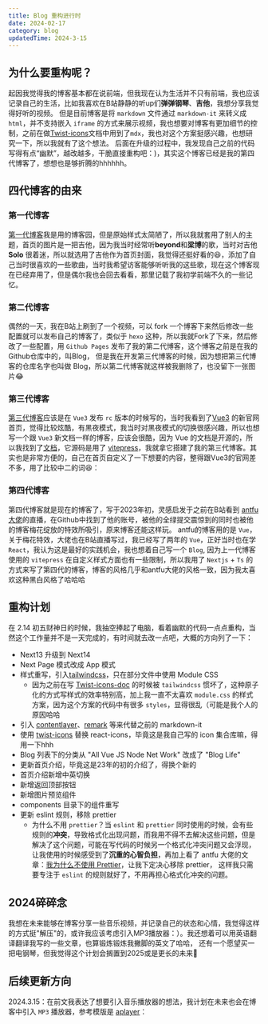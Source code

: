 ```yaml
---
title: Blog 重构进行时
date: 2024-02-17
category: blog
updatedTime: 2024-3-15
---
```


## 为什么要重构呢？
  起因我觉得我的博客基本都在说前端，但我现在认为生活并不只有前端，我也应该记录自己的生活，比如我喜欢在B站静静的听up们**弹弹钢琴**、**吉他**，我想分享我觉得好听的视频。
  但是目前博客是将 `markdown` 文件通过 `markdown-it` 来转义成 `html`，并不支持嵌入 `iframe` 的方式来展示视频，我也想要对博客有更加细节的控制，之前在做[Twist-icons](https://twist-icons-docs.vercel.app/)文档中用到了`mdx`，我也对这个方案挺感兴趣，也想研究一下，所以我就有了这个想法。
  后面在升级的过程中，我发现自己之前的代码写得有点“幽默”，越改越多，干脆直接重构吧：)，其实这个博客已经是我的第四代博客了，想想也是够折腾的hhhhhh。

## 四代博客的由来

  ### 第一代博客
  [第一代博客](https://www.cnblogs.com/razzh)我是用的博客园，但是原始样式太简陋了，所以我就套用了别人的主题，首页的图片是一把吉他，因为我当时经常听**beyond**和**梁博**的歌，当时对吉他 **Solo** 很着迷，所以就选用了吉他作为首页封面，我觉得还挺好看的😆，添加了自己当时很喜欢的一些歌曲，当时我希望访客能够听听我的这些歌，现在这个博客现在已经弃用了，但是偶尔我也会回去看看，那里记载了我初学前端不久的一些记忆。
  <ImagePreview src='/img/blog1.webp' />

  ### 第二代博客
  偶然的一天，我在B站上刷到了一个视频，可以 fork 一个博客下来然后修改一些配置就可以发布自己的博客了，类似于 `hexo` 这种，所以我就Fork了下来，然后修改了一些配置，用 `Github Pages` 发布了我的第二代博客，这个博客之前是在我的Github仓库中的，叫Blog，
  但是我在开发第三代博客的时候，因为想把第三代博客的仓库名字也叫做 Blog，所以第二代博客就这样被我删除了，也没留下一张图片😂

  ### 第三代博客
  [第三代博客](https://razzh7.github.io/blog/)应该是在 `Vue3` 发布 `rc` 版本的时候写的，当时我看到了[Vue3](https://cn.vuejs.org/) 的新官网首页，觉得比较炫酷，有黑夜模式，我当时对黑夜模式的切换很感兴趣，所以也想写一个跟 `Vue3` 
  新文档一样的博客，应该会很酷，因为 Vue 的文档是开源的，所以我找到了[文档](https://github.com/vuejs/docs)，它源码是用了 [vitepress](https://github.com/vuejs/vitepress)，我就拿它搭建了我的第三代博客。其实也是非常方便的，自己在首页自定义了一下想要的内容，整得跟Vue3的官网差不多，用了比较中二的词😆：
  <ImagePreview src='/img/blog3.png' />

  ### 第四代博客
  第四代博客就是现在的博客了，写于2023年初，灵感启发于之前在B站看到 [antfu 大佬](https://github.com/antfu)的直播，在Github中找到了他的账号，被他的全绿提交震惊到的同时也被他的博客梅花绽放的特效所吸引，原来博客还能这样玩。
  antfu的博客用的是 `Vue`，关于梅花特效，大佬也在B站直播写过，我已经写了两年的 `Vue`，正好当时也在学 `React`，我认为这是最好的实践机会，我也想着自己写一个 `Blog`, 
  因为上一代博客使用的 `vitepress` 在自定义样式方面也有一些限制，所以我用了 `Nextjs` + `Ts` 的方式来写了第四代的博客，博客的风格几乎和antfu大佬的风格一致，因为我太喜欢这种黑白风格了哈哈哈

## 重构计划
  在 2.14 初五财神日的时候，我抽空捧起了电脑，看着幽默的代码一点点重构，当然这个工作量并不是一天完成的，有时间就去改一点吧，大概的方向列了一下：
  - Next13 升级到 Next14
  - Next Page 模式改成 App 模式
  - 样式重写，引入[tailwindcss](https://tailwindcss.com/)，只在部分文件中使用 Module CSS
    - 因为之前在写 [Twist-icons-doc](https://github.com/razzh7/twist-icons-docs) 的时候被 `tailwindcss` 惯坏了，这种原子化的方式写样式的效率特别高，加上我一直不太喜欢 `module.css` 的样式方案，因为这个方案的代码中有很多 `styles`，显得很乱（可能是我个人的原因哈哈
  - 引入 [contentlayer](https://contentlayer.dev/)、[remark](https://www.npmjs.com/package/remark) 等来代替之前的 markdown-it
  - 使用 [twist-icons](https://twist-icons-docs.vercel.app/) 替换 react-icons，毕竟这是我自己写的 icon 集合库嘛，得用一下hhh
  - Blog 列表下的分类从 "All Vue JS Node Net Work" 改成了 "Blog Life"
  - 更新首页介绍，毕竟这是23年的初的介绍了，得换个新的
  - 首页介绍新增中英切换
  - 新增返回顶部按钮
  - 新增图片预览组件
  - components 目录下的组件重写
  - 更新 eslint 规则，移除 prettier
    - 为什么不用 `prettier`？当 `eslint` 和 `prettier` 同时使用的时候，会有些规则的**冲突**，导致格式化出现问题，而我用不得不去解决这些问题，但是解决了这个问题，可能在写代码的时候另一个格式化冲突问题又会浮现，让我使用的时候感受到了**沉重的心智负担**，再加上看了 antfu 大佬的文章：[我为什么不使用 Prettier](https://antfu.me/posts/why-not-prettier-zh)，让我下定决心移除 prettier，
    这样我只需要专注于 `eslint` 的规则就好了，不用再担心格式化冲突的问题。

## 2024碎碎念
我想在未来能够在博客分享一些音乐视频，并记录自己的状态和心情，我觉得这样的方式挺"解压"的，或许我应该考虑引入MP3播放器：）。我还想着可以用英语翻译翻译我写的一些文章，也算锻炼锻炼我撇脚的英文了哈哈，
还有一个愿望买一把电钢琴，但我觉得这个计划会搁置到2025或是更长的未来🤣

## 后续更新方向
2024.3.15：在前文我表达了想要引入音乐播放器的想法，我计划在未来也会在博客中引入 `MP3` 播放器，参考模版是 [aplayer](https://aplayer.js.org/#/)：

<ImagePreview src='/img/aplayer.png' />

